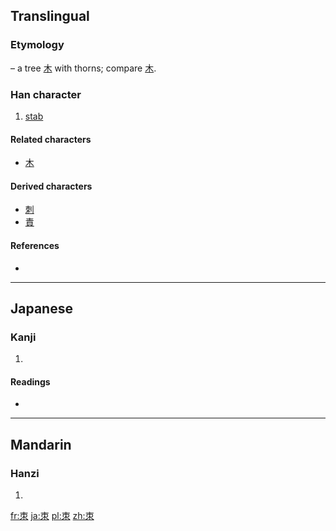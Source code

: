 ==Translingual==

===Etymology===
{{liushu|p}} – a tree [[木]] with thorns; compare [[木]].

===Han character===
{{Han char|rn=75|rad=木|as=02|sn=6|four=5090<sub>2</sub>|canj=木月 (DB)}}

# [[stab]]

====Related characters====
{{rfc-header|Related characters|lang=mul}}
* [[木]]

====Derived characters====
* [[刺]]
* [[責]] <!-- See etymology – used 朿 in earlier form -->

====References====
* {{Han ref|kx=0510.180|dkj=14441|dj=0894.150|hdz=21153.030|uh=673F|ud=26431|bh=C9F4|bd=51700}}

----

==Japanese==

===Kanji===
{{ja-kanji|grade=|rs=木02}}

# {{defn|Japanese|sort=木02}}

====Readings====
* {{ja-readings|on=[[し]] (shi)|kun=[[とげ]] (toge)}}

----

==Mandarin==

===Hanzi===
{{cmn-hanzi|pin=[[cì]] ([[ci4]]), [[sà]] ([[sa4]]), [[shài]] ([[shai4]]), [[shè]] ([[she4]])|wg=tz'u<sup>4</sup>, sa<sup>4</sup>, shai<sup>4</sup>, she<sup>4</sup>}}

# {{defn|Mandarin|sort=木02}}

[[fr:朿]]
[[ja:朿]]
[[pl:朿]]
[[zh:朿]]